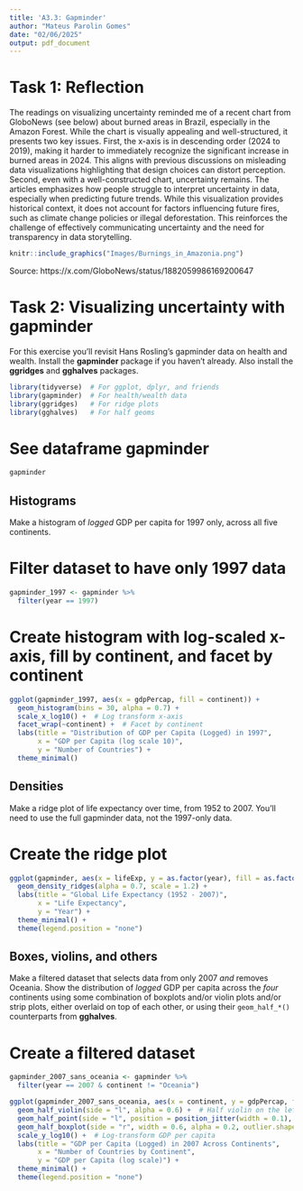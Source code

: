 ---
title: 'A3.3: Gapminder'
author: "Mateus Parolin Gomes"
date: "02/06/2025"
output: pdf_document
---

# Task 1: Reflection

The readings on visualizing uncertainty reminded me of a recent chart from GloboNews (see below) about burned areas in Brazil, especially in the Amazon Forest. While the chart is visually appealing and well-structured, it presents two key issues. First, the x-axis is in descending order (2024 to 2019), making it harder to immediately recognize the significant increase in burned areas in 2024. This aligns with previous discussions on misleading data visualizations highlighting that design choices can distort perception.
Second, even with a well-constructed chart, uncertainty remains. The articles emphasizes how people struggle to interpret uncertainty in data, especially when predicting future trends. While this visualization provides historical context, it does not account for factors influencing future fires, such as climate change policies or illegal deforestation. This reinforces the challenge of effectively communicating uncertainty and the need for transparency in data storytelling.

```{r, echo=FALSE, fig.align="center", out.width="50%", out.height="300px"}
knitr::include_graphics("Images/Burnings_in_Amazonia.png")
```
Source: https://x.com/GloboNews/status/1882059986169200647




# Task 2: Visualizing uncertainty with gapminder

For this exercise you'll revisit Hans Rosling's gapminder data on health and wealth. Install the **gapminder** package if you haven't already. Also install the **ggridges** and **gghalves** packages.

```{r load-libraries-data, warning=FALSE, message=FALSE}
library(tidyverse)  # For ggplot, dplyr, and friends
library(gapminder)  # For health/wealth data
library(ggridges)   # For ridge plots
library(gghalves)   # For half geoms
```

# See dataframe gapminder
```{r}
gapminder
```


## Histograms

Make a histogram of *logged* GDP per capita for 1997 only, across all five continents. 

# Filter dataset to have only 1997 data
```{r filter-gapminder-1997}
gapminder_1997 <- gapminder %>%
  filter(year == 1997)
```


# Create histogram with log-scaled x-axis, fill by continent, and facet by continent
```{r plot-histogram}
ggplot(gapminder_1997, aes(x = gdpPercap, fill = continent)) +
  geom_histogram(bins = 30, alpha = 0.7) +
  scale_x_log10() +  # Log transform x-axis
  facet_wrap(~continent) +  # Facet by continent
  labs(title = "Distribution of GDP per Capita (Logged) in 1997",
       x = "GDP per Capita (log scale 10)",
       y = "Number of Countries") +
  theme_minimal()
```


## Densities

Make a ridge plot of life expectancy over time, from 1952 to 2007. You'll need to use the full gapminder data, not the 1997-only data.

# Create the ridge plot
```{r plot-ridgeplot}
ggplot(gapminder, aes(x = lifeExp, y = as.factor(year), fill = as.factor(year))) +
  geom_density_ridges(alpha = 0.7, scale = 1.2) +
  labs(title = "Global Life Expectancy (1952 - 2007)",
       x = "Life Expectancy",
       y = "Year") +
  theme_minimal() +
  theme(legend.position = "none")
```

## Boxes, violins, and others

Make a filtered dataset that selects data from only 2007 *and* removes Oceania. Show the distribution of *logged* GDP per capita across the *four* continents using some combination of boxplots and/or violin plots and/or strip plots, either overlaid on top of each other, or using their `geom_half_*()` counterparts from **gghalves**.

# Create a filtered dataset
```{r filter-gapminder-2007-sans-oceania}
gapminder_2007_sans_oceania <- gapminder %>%
  filter(year == 2007 & continent != "Oceania")
```

```{r plot-distribution}
ggplot(gapminder_2007_sans_oceania, aes(x = continent, y = gdpPercap, fill = continent)) +
  geom_half_violin(side = "l", alpha = 0.6) +  # Half violin on the left
  geom_half_point(side = "l", position = position_jitter(width = 0.1), alpha = 0.5) +
  geom_half_boxplot(side = "r", width = 0.6, alpha = 0.2, outlier.shape = NA) +
  scale_y_log10() +  # Log-transform GDP per capita
  labs(title = "GDP per Capita (Logged) in 2007 Across Continents",
       x = "Number of Countries by Continent",
       y = "GDP per Capita (log scale)") +
  theme_minimal() +
  theme(legend.position = "none")
```
